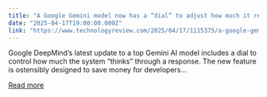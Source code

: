 ```yaml
---
title: "A Google Gemini model now has a “dial” to adjust how much it reasons"
date: "2025-04-17T19:00:00.000Z"
link: "https://www.technologyreview.com/2025/04/17/1115375/a-google-gemini-model-now-has-a-dial-to-adjust-how-much-it-reasons/"
---
```


Google DeepMind’s latest update to a top Gemini AI model includes a dial to control how much the system “thinks” through a response. The new feature is ostensibly designed to save money for developers...

[Read more](https://www.technologyreview.com/2025/04/17/1115375/a-google-gemini-model-now-has-a-dial-to-adjust-how-much-it-reasons/)
